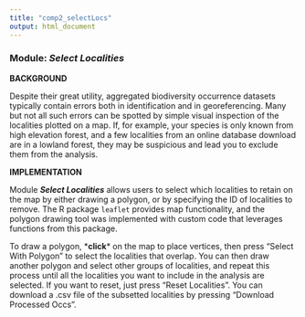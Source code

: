 ```yaml
---
title: "comp2_selectLocs"
output: html_document
---
```


### **Module:** ***Select Localities***

**BACKGROUND**  

Despite their great utility, aggregated biodiversity occurrence datasets typically contain errors both in identification and in georeferencing. Many but not all such errors can be spotted by simple visual inspection of the localities plotted on a map. If, for example, your species is only known from high elevation forest, and a few localities from an online database download are in a lowland forest, they may be suspicious and lead you to exclude them from the analysis.

**IMPLEMENTATION**

Module ***Select Localities*** allows users to select which localities to retain on the map by either drawing a polygon, or by specifying the ID of localities to remove. The R package `leaflet` provides map functionality, and the polygon drawing tool was implemented with custom code that leverages functions from this package.

To draw a polygon, \***click**\* on the map to place vertices, then press "Select With Polygon" to select the localities that overlap. You can then draw another polygon and select other groups of localities, and repeat this process until all the localities you want to include in the analysis are selected. If you want to reset, just press "Reset Localities". You can download a .csv file of the subsetted localities by pressing "Download Processed Occs".
